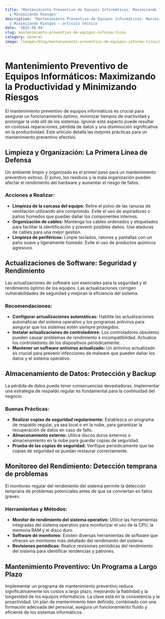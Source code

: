 ```yaml
---
title: 'Mantenimiento Preventivo de Equipos Informáticos: Maximizando la Productividad
  y Minimizando Riesgos'
description: 'Mantenimiento Preventivo de Equipos Informáticos: Maximizando la Productividad
  y Minimizando Riesgos — artículo técnico'
date: '2025-09-04'
slug: mantenimiento-preventivo-de-equipos-informa-ticos
category: General
image: /images/blog/mantenimiento-preventivo-de-equipos-informa-ticos/mantenimiento-preventivo-de-equipos-informa-ticos-hero-001.webp
---
```


# Mantenimiento Preventivo de Equipos Informáticos: Maximizando la Productividad y Minimizando Riesgos

El mantenimiento preventivo de equipos informáticos es crucial para asegurar un funcionamiento óptimo, minimizar tiempos de inactividad y prolongar la vida útil de los sistemas.  Ignorar este aspecto puede resultar en costosas reparaciones, pérdida de datos y una disminución significativa en la productividad.  Este artículo detalla las mejores prácticas para un mantenimiento preventivo efectivo.

##  Limpieza y Organización: La Primera Línea de Defensa

Un ambiente limpio y organizado es el primer paso para un mantenimiento preventivo exitoso.  El polvo, los residuos y la mala organización pueden afectar el rendimiento del hardware y aumentar el riesgo de fallos.

###  Acciones a Realizar:

* **Limpieza de la carcasa del equipo:** Retire el polvo de las ranuras de ventilación utilizando aire comprimido. Evite el uso de aspiradoras o paños húmedos que puedan dañar los componentes internos.
* **Organización de cables:**  Mantenga los cables ordenados y etiquetados para facilitar la identificación y prevenir posibles daños.  Use ataduras de cables para una mejor gestión.
* **Limpieza de periféricos:** Limpie teclados, ratones y pantallas con un paño suave y ligeramente húmedo.  Evite el uso de productos químicos agresivos.


##  Actualizaciones de Software: Seguridad y Rendimiento

Las actualizaciones de software son esenciales para la seguridad y el rendimiento óptimo de los equipos.  Las actualizaciones corrigen vulnerabilidades de seguridad y mejoran la eficiencia del sistema.

###  Recomendaciones:

* **Configurar actualizaciones automáticas:** Habilite las actualizaciones automáticas del sistema operativo y los programas antivirus para asegurar que los sistemas estén siempre protegidos.
* **Instalar actualizaciones de controladores:** Los controladores obsoletos pueden causar problemas de rendimiento e incompatibilidad.  Actualice los controladores de los dispositivos periódicamente.
* **Mantener un software antivirus actualizado:** Un antivirus actualizado es crucial para prevenir infecciones de malware que pueden dañar los datos y el sistema operativo.


##  Almacenamiento de Datos: Protección y Backup

La pérdida de datos puede tener consecuencias devastadoras.  Implementar una estrategia de respaldo regular es fundamental para la continuidad del negocio.

###  Buenas Prácticas:

* **Realizar copias de seguridad regularmente:**  Establezca un programa de respaldo regular, ya sea local o en la nube, para garantizar la recuperación de datos en caso de fallo.
* **Almacenamiento externo:** Utilice discos duros externos o almacenamiento en la nube para guardar copias de seguridad.
* **Prueba de las copias de seguridad:** Verifique periódicamente que las copias de seguridad se puedan restaurar correctamente.


##  Monitoreo del Rendimiento: Detección temprana de problemas

El monitoreo regular del rendimiento del sistema permite la detección temprana de problemas potenciales antes de que se conviertan en fallos graves.

###  Herramientas y Métodos:

* **Monitor de rendimiento del sistema operativo:** Utilice las herramientas integradas del sistema operativo para monitorizar el uso de la CPU, la memoria RAM y el disco duro.
* **Software de monitoreo:** Existen diversas herramientas de software que ofrecen un monitoreo más detallado del rendimiento del sistema.
* **Revisiones periódicas:** Realice revisiones periódicas del rendimiento del sistema para identificar tendencias y patrones.


##  Mantenimiento Preventivo: Un Programa a Largo Plazo

Implementar un programa de mantenimiento preventivo reduce significativamente los costos a largo plazo, mejorando la fiabilidad y la longevidad de los equipos informáticos.  La clave está en la consistencia y la proactividad.  Un plan de mantenimiento bien definido, combinado con una formación adecuada del personal, asegura un funcionamiento fluido y eficiente de los sistemas informáticos.
